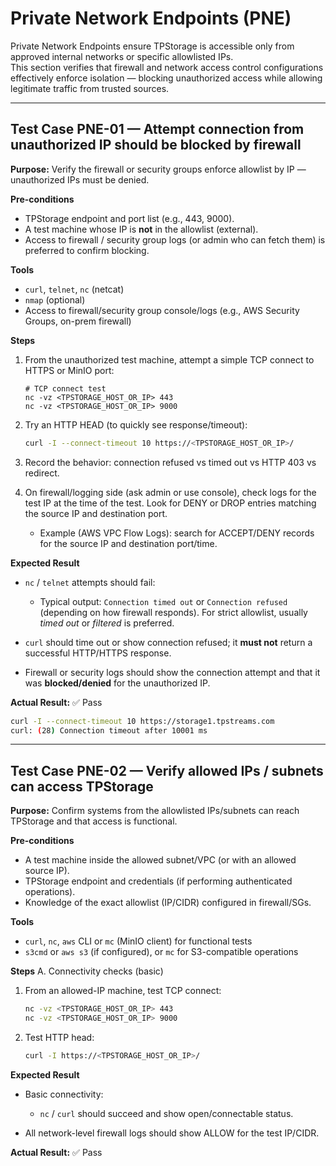 

<HeroPattern />

# Private Network Endpoints (PNE)

Private Network Endpoints ensure TPStorage is accessible only from approved internal networks or specific allowlisted IPs.  
This section verifies that firewall and network access control configurations effectively enforce isolation — blocking unauthorized access while allowing legitimate traffic from trusted sources.

---


## Test Case PNE-01 — Attempt connection from unauthorized IP should be blocked by firewall 

**Purpose:** Verify the firewall or security groups enforce allowlist by IP — unauthorized IPs must be denied.

**Pre-conditions**

* TPStorage endpoint and port list (e.g., 443, 9000).
* A test machine whose IP is **not** in the allowlist (external).
* Access to firewall / security group logs (or admin who can fetch them) is preferred to confirm blocking.

**Tools**

* `curl`, `telnet`, `nc` (netcat)
* `nmap` (optional)
* Access to firewall/security group console/logs (e.g., AWS Security Groups, on-prem firewall)

**Steps**

1. From the unauthorized test machine, attempt a simple TCP connect to HTTPS or MinIO port:

    ```
    # TCP connect test
    nc -vz <TPSTORAGE_HOST_OR_IP> 443
    nc -vz <TPSTORAGE_HOST_OR_IP> 9000
    ```

2. Try an HTTP HEAD (to quickly see response/timeout):

   ```bash
   curl -I --connect-timeout 10 https://<TPSTORAGE_HOST_OR_IP>/
   ```
3. Record the behavior: connection refused vs timed out vs HTTP 403 vs redirect.
4. On firewall/logging side (ask admin or use console), check logs for the test IP at the time of the test. Look for DENY or DROP entries matching the source IP and destination port.

   * Example (AWS VPC Flow Logs): search for ACCEPT/DENY records for the source IP and destination port/time.

**Expected Result**

* `nc` / `telnet` attempts should fail:

  * Typical output: `Connection timed out` or `Connection refused` (depending on how firewall responds). For strict allowlist, usually *timed out* or *filtered* is preferred.
* `curl` should time out or show connection refused; it **must not** return a successful HTTP/HTTPS response.
* Firewall or security logs should show the connection attempt and that it was **blocked/denied** for the unauthorized IP.

**Actual Result:** ✅ Pass

```bash
curl -I --connect-timeout 10 https://storage1.tpstreams.com
curl: (28) Connection timeout after 10001 ms
```


---

## Test Case PNE-02 — Verify allowed IPs / subnets can access TPStorage

**Purpose:** Confirm systems from the allowlisted IPs/subnets can reach TPStorage and that access is functional.

**Pre-conditions**

* A test machine inside the allowed subnet/VPC (or with an allowed source IP).
* TPStorage endpoint and credentials (if performing authenticated operations).
* Knowledge of the exact allowlist (IP/CIDR) configured in firewall/SGs.

**Tools**

* `curl`, `nc`, `aws` CLI or `mc` (MinIO client) for functional tests
* `s3cmd` or `aws s3` (if configured), or `mc` for S3-compatible operations

**Steps** A. Connectivity checks (basic)

1. From an allowed-IP machine, test TCP connect:

   ```bash
   nc -vz <TPSTORAGE_HOST_OR_IP> 443
   nc -vz <TPSTORAGE_HOST_OR_IP> 9000
   ```
2. Test HTTP head:

   ```bash
   curl -I https://<TPSTORAGE_HOST_OR_IP>/
   ```

**Expected Result**

* Basic connectivity:

  * `nc` / `curl` should succeed and show open/connectable status.
* All network-level firewall logs should show ALLOW for the test IP/CIDR.

**Actual Result:** ✅ Pass

